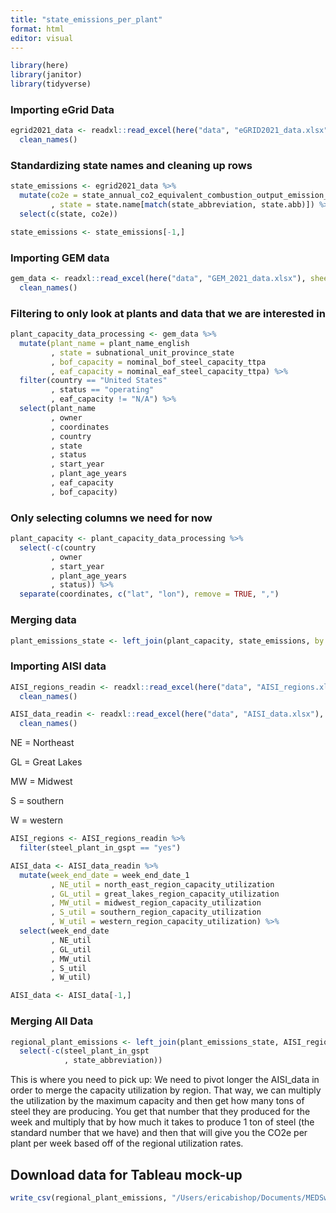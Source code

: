 ```yaml
---
title: "state_emissions_per_plant"
format: html
editor: visual
---
```


```r
library(here)
library(janitor)
library(tidyverse)
```

### Importing eGrid Data

```r
egrid2021_data <- readxl::read_excel(here("data", "eGRID2021_data.xlsx"), sheet = "ST21") %>% 
  clean_names()
```

### Standardizing state names and cleaning up rows

```r
state_emissions <- egrid2021_data %>% 
  mutate(co2e = state_annual_co2_equivalent_combustion_output_emission_rate_lb_m_wh
         , state = state.name[match(state_abbreviation, state.abb)]) %>% 
  select(c(state, co2e))

state_emissions <- state_emissions[-1,]
```

### Importing GEM data

```r
gem_data <- readxl::read_excel(here("data", "GEM_2021_data.xlsx"), sheet = "Steel Plants") %>% 
  clean_names()
```

### Filtering to only look at plants and data that we are interested in

```r
plant_capacity_data_processing <- gem_data %>% 
  mutate(plant_name = plant_name_english
         , state = subnational_unit_province_state
         , bof_capacity = nominal_bof_steel_capacity_ttpa
         , eaf_capacity = nominal_eaf_steel_capacity_ttpa) %>% 
  filter(country == "United States"
         , status == "operating"
         , eaf_capacity != "N/A") %>% 
  select(plant_name
         , owner
         , coordinates
         , country
         , state
         , status
         , start_year
         , plant_age_years
         , eaf_capacity
         , bof_capacity)
```

### Only selecting columns we need for now

```r
plant_capacity <- plant_capacity_data_processing %>% 
  select(-c(country
         , owner
         , start_year
         , plant_age_years
         , status)) %>% 
  separate(coordinates, c("lat", "lon"), remove = TRUE, ",")
```

### Merging data

```r
plant_emissions_state <- left_join(plant_capacity, state_emissions, by = "state")
```

### Importing AISI data

```r
AISI_regions_readin <- readxl::read_excel(here("data", "AISI_regions.xlsx"), sheet = "Regions by State") %>% 
  clean_names()

AISI_data_readin <- readxl::read_excel(here("data", "AISI_data.xlsx"), sheet = "AISI Production Values") %>% 
  clean_names()
```

NE = Northeast

GL = Great Lakes

MW = Midwest

S = southern

W = western

```r
AISI_regions <- AISI_regions_readin %>% 
  filter(steel_plant_in_gspt == "yes")

AISI_data <- AISI_data_readin %>% 
  mutate(week_end_date = week_end_date_1
         , NE_util = north_east_region_capacity_utilization
         , GL_util = great_lakes_region_capacity_utilization
         , MW_util = midwest_region_capacity_utilization
         , S_util = southern_region_capacity_utilization
         , W_util = western_region_capacity_utilization) %>% 
  select(week_end_date
         , NE_util
         , GL_util
         , MW_util
         , S_util
         , W_util)

AISI_data <- AISI_data[-1,]
```

### Merging All Data

```r
regional_plant_emissions <- left_join(plant_emissions_state, AISI_regions, by = "state") %>% 
  select(-c(steel_plant_in_gspt
            , state_abbreviation))
```

This is where you need to pick up: We need to pivot longer the AISI_data in order to merge the capacity utilization by region. That way, we can multiply the utilization by the maximum capacity and then get how many tons of steel they are producing. You get that number that they produced for the week and multiply that by how much it takes to produce 1 ton of steel (the standard number that we have) and then that will give you the CO2e per plant per week based off of the regional utilization rates.

## Download data for Tableau mock-up

```r

write_csv(regional_plant_emissions, "/Users/ericabishop/Documents/MEDSwinter/EDS240-datavis/capstone_data_tab/regional_plant_emissions.csv")


```
